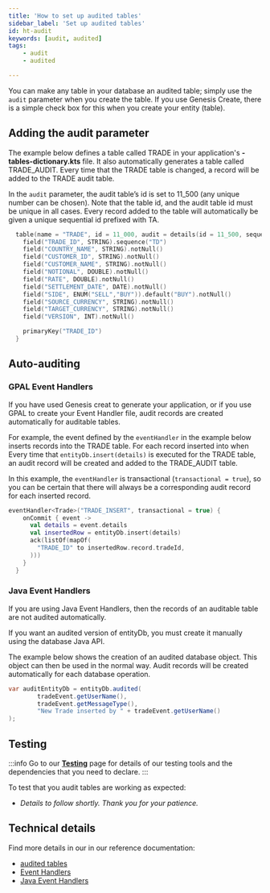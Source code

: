 ```yaml
---
title: 'How to set up audited tables'
sidebar_label: 'Set up audited tables'
id: ht-audit
keywords: [audit, audited]
tags:
    - audit
    - audited

---
```






You can make any table in your database an audited table; simply use the `audit` parameter when you create the table. If you use Genesis Create, there is a simple check box for this when you create your entity (table).

## Adding the audit parameter
The example below defines a table called TRADE in your application's **-tables-dictionary.kts** file. It also automatically generates a table called TRADE_AUDIT. Every time that the TRADE table is changed, a record will be added to the TRADE audit table.

In the `audit` parameter, the audit table’s id is set to 11_500 (any unique number can be chosen).  Note that the table id, and the audit table id must be unique in all cases.
Every record added to the table will automatically be given a unique sequential id prefixed with TA.

```kotlin
  table(name = "TRADE", id = 11_000, audit = details(id = 11_500, sequence = "TA")) {
    field("TRADE_ID", STRING).sequence("TD")
    field("COUNTRY_NAME", STRING).notNull()
    field("CUSTOMER_ID", STRING).notNull()
    field("CUSTOMER_NAME", STRING).notNull()
    field("NOTIONAL", DOUBLE).notNull()
    field("RATE", DOUBLE).notNull()
    field("SETTLEMENT_DATE", DATE).notNull()
    field("SIDE", ENUM("SELL","BUY")).default("BUY").notNull()
    field("SOURCE_CURRENCY", STRING).notNull()
    field("TARGET_CURRENCY", STRING).notNull()
    field("VERSION", INT).notNull()

    primaryKey("TRADE_ID")
  }
```

## Auto-auditing

### GPAL Event Handlers
If you have used Genesis creat to generate your application, or if you use GPAL to create your Event Handler file, audit records are created automatically for auditable tables. 

For example, the event defined by the `eventHandler` in the example below inserts records into the TRADE table. For each record inserted into  when Every time that `entityDb.insert(details)` is executed for the TRADE table, an audit record will be created and added to the TRADE_AUDIT table.

In this example, the `eventHandler` is transactional (`transactional = true`), so you can be certain that there will always be a corresponding audit record for each inserted record.

```kotlin
eventHandler<Trade>("TRADE_INSERT", transactional = true) {
    onCommit { event ->
      val details = event.details
      val insertedRow = entityDb.insert(details)
      ack(listOf(mapOf(
        "TRADE_ID" to insertedRow.record.tradeId,
      )))
    }
  }
```

### Java Event Handlers
If you are using Java Event Handlers, then the records of an auditable table are not audited automatically. 

If you want an audited version of entityDb, you must create it manually using the database Java API.

The example below shows the creation of an audited database object. This object can then be used in the normal way. Audit records will be created automatically for each database operation.

```Java
var auditEntityDb = entityDb.audited(
        tradeEvent.getUserName(),
        tradeEvent.getMessageType(),
        "New Trade inserted by " + tradeEvent.getUserName()
);
```

## Testing

:::info
Go to our [**Testing**](/how-to/ht-prepare-test/) page for details of our testing tools and the dependencies that you need to declare.
:::

To test that you audit tables are working as expected:

- *Details to follow shortly. Thank you for your patience.*


## Technical details

Find more details in our in our reference documentation:

- [audited tables](/database/fields-tables-views/tables/tables-advanced/#audit-tables) 
- [Event Handlers](/server/event-handler/introduction/)
- [Java Event Handlers](/server/event-handler/java-event-handlers/) 
